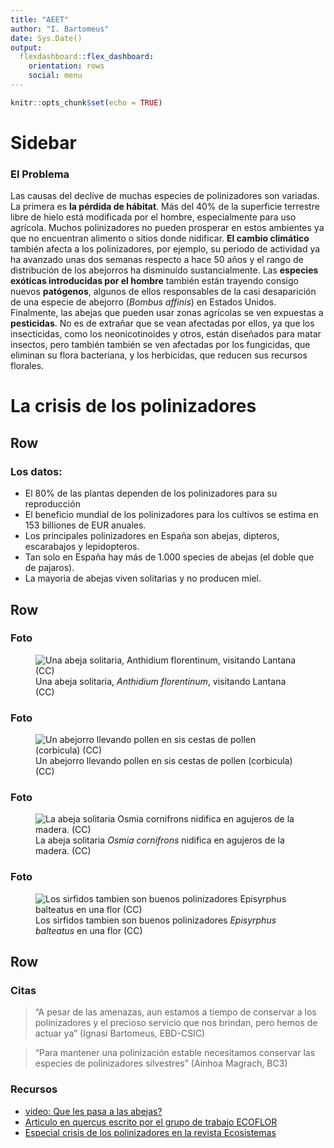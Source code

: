 ```yaml
---
title: "AEET"
author: "I. Bartomeus"
date: Sys.Date()
output: 
  flexdashboard::flex_dashboard:
    orientation: rows
    social: menu
---
```


```r
knitr::opts_chunk$set(echo = TRUE)
```

Sidebar {.sidebar}
=======================================================================

### El Problema

Las causas del declive de muchas especies de polinizadores son variadas. La primera es __la pérdida de hábitat__. Más del 40% de la superficie terrestre libre de hielo está modificada por el hombre, especialmente para uso agrícola. Muchos polinizadores no pueden prosperar en estos ambientes ya que no encuentran alimento o sitios donde nidificar. __El cambio climático__ también afecta a los polinizadores, por ejemplo, su periodo de actividad ya ha avanzado unas dos semanas respecto a hace 50 años y el rango de distribución de los abejorros ha disminuído sustancialmente. Las __especies exóticas introducidas por el hombre__ también están trayendo consigo nuevos __patógenos__, algunos de ellos responsables de la casi desaparición de una especie de abejorro (_Bombus affinis_) en Estados Unidos. Finalmente, las abejas que pueden usar zonas agrícolas se ven expuestas a __pesticidas__. No es de extrañar que se vean afectadas por ellos, ya que los insecticidas, como los neonicotinoides y otros, están diseñados para matar insectos, pero también también se ven afectadas por los fungicidas, que eliminan su flora bacteriana, y los herbicidas, que reducen sus recursos florales.


La crisis de los polinizadores
=======================================================================

Row
-----------------------------------------------------------------------

### Los datos: 

- El 80% de las plantas dependen de los polinizadores para su reproducción
- El beneficio mundial de los polinizadores para los cultivos se estima en 153 billiones de EUR anuales. 
- Los principales polinizadores en España son abejas, dipteros, escarabajos y lepidopteros.
- Tan solo en España hay más de 1.000 species de abejas (el doble que de pajaros).  
- La mayoria de abejas viven solitarias y no producen miel.

Row
-----------------------------------------------------------------------

### Foto

![Una abeja solitaria, _Anthidium florentinum_, visitando Lantana (CC)](https://upload.wikimedia.org/wikipedia/commons/thumb/c/c4/Anthidium_February_2008-1.jpg/300px-Anthidium_February_2008-1.jpg)

### Foto

![Un abejorro llevando pollen en sis cestas de pollen (corbicula) (CC)](https://upload.wikimedia.org/wikipedia/commons/thumb/4/44/Bumblebee_05.JPG/320px-Bumblebee_05.JPG)

### Foto

![La abeja solitaria _Osmia cornifrons_ nidifica en agujeros de la madera. (CC)](https://upload.wikimedia.org/wikipedia/commons/5/57/Osmia_cornifrons.5.1.08.w.jpg)

### Foto

![Los sirfidos tambien son buenos polinizadores _Episyrphus balteatus_ en una flor (CC)](https://upload.wikimedia.org/wikipedia/commons/thumb/c/c6/Hoverfly_October_2007-21.jpg/297px-Hoverfly_October_2007-21.jpg)

Row
-----------------------------------------------------------------------

### Citas {data-width=700}

> "A pesar de las amenazas, aun estamos a tiempo de conservar a los polinizadores y el precioso servicio que nos brindan, pero hemos de actuar ya"  (Ignasi Bartomeus, EBD-CSIC)  

> "Para mantener una polinización estable necesitamos conservar las especies de polinizadores silvestres"  (Ainhoa Magrach, BC3)  

### Recursos {data-width=340}

- [video: Que les pasa a las abejas?](https://www.youtube.com/watch?v=n5udBqq3qYg)
- [Articulo en quercus escrito por el grupo de trabajo ECOFLOR](https://ibartomeus.files.wordpress.com/2015/08/ecoflor_2016-declive-de-las-abejas-quercus.pdf)
- [Especial crisis de los polinizadores en la revista Ecosistemas](www.revistaecosistemas.es)

